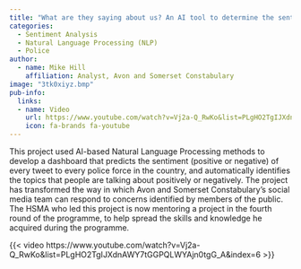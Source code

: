 ```yaml
---
title: "What are they saying about us? An AI tool to determine the sentiment of tweets to police forces across the country, and what people are talking about"
categories:
  - Sentiment Analysis
  - Natural Language Processing (NLP)
  - Police
author:
  - name: Mike Hill 
    affiliation: Analyst, Avon and Somerset Constabulary
image: "3tk0xiyz.bmp"
pub-info:
  links:
  - name: Video
    url: https://www.youtube.com/watch?v=Vj2a-Q_RwKo&list=PLgHO2TgIJXdnAWY7tGGPQLWYAjn0tgG_A&index=6
    icon: fa-brands fa-youtube
---
```


This project used AI-based Natural Language Processing methods to develop a dashboard that predicts the sentiment (positive or negative) of every tweet to every police force in the country, and automatically identifies the topics that people are talking about positively or negatively. The project has transformed the way in which Avon and Somerset Constabulary’s social media team can respond to concerns identified by members of the public. The HSMA who led this project is now mentoring a project in the fourth round of the programme, to help spread the skills and knowledge he acquired during the programme.

{{< video https://www.youtube.com/watch?v=Vj2a-Q_RwKo&list=PLgHO2TgIJXdnAWY7tGGPQLWYAjn0tgG_A&index=6 >}}

